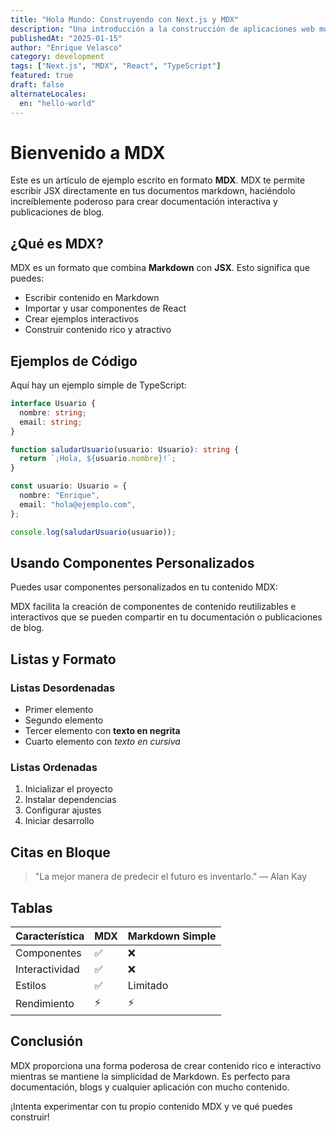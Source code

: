 ```yaml
---
title: "Hola Mundo: Construyendo con Next.js y MDX"
description: "Una introducción a la construcción de aplicaciones web modernas con Next.js 15 y MDX para la gestión de contenido."
publishedAt: "2025-01-15"
author: "Enrique Velasco"
category: development
tags: ["Next.js", "MDX", "React", "TypeScript"]
featured: true
draft: false
alternateLocales:
  en: "hello-world"
---
```


# Bienvenido a MDX

Este es un artículo de ejemplo escrito en formato **MDX**. MDX te permite escribir JSX directamente en tus documentos markdown, haciéndolo increíblemente poderoso para crear documentación interactiva y publicaciones de blog.

## ¿Qué es MDX?

MDX es un formato que combina **Markdown** con **JSX**. Esto significa que puedes:

- Escribir contenido en Markdown
- Importar y usar componentes de React
- Crear ejemplos interactivos
- Construir contenido rico y atractivo

## Ejemplos de Código

Aquí hay un ejemplo simple de TypeScript:

```typescript
interface Usuario {
  nombre: string;
  email: string;
}

function saludarUsuario(usuario: Usuario): string {
  return `¡Hola, ${usuario.nombre}!`;
}

const usuario: Usuario = {
  nombre: "Enrique",
  email: "hola@ejemplo.com",
};

console.log(saludarUsuario(usuario));
```

## Usando Componentes Personalizados

Puedes usar componentes personalizados en tu contenido MDX:

<Callout type="info" title="Consejo Pro">
  MDX facilita la creación de componentes de contenido reutilizables e
  interactivos que se pueden compartir en tu documentación o publicaciones de
  blog.
</Callout>

## Listas y Formato

### Listas Desordenadas

- Primer elemento
- Segundo elemento
- Tercer elemento con **texto en negrita**
- Cuarto elemento con _texto en cursiva_

### Listas Ordenadas

1. Inicializar el proyecto
2. Instalar dependencias
3. Configurar ajustes
4. Iniciar desarrollo

## Citas en Bloque

> "La mejor manera de predecir el futuro es inventarlo."
> — Alan Kay

## Tablas

| Característica | MDX | Markdown Simple |
| -------------- | --- | --------------- |
| Componentes    | ✅  | ❌              |
| Interactividad | ✅  | ❌              |
| Estilos        | ✅  | Limitado        |
| Rendimiento    | ⚡  | ⚡              |

## Conclusión

MDX proporciona una forma poderosa de crear contenido rico e interactivo mientras se mantiene la simplicidad de Markdown. Es perfecto para documentación, blogs y cualquier aplicación con mucho contenido.

¡Intenta experimentar con tu propio contenido MDX y ve qué puedes construir!
